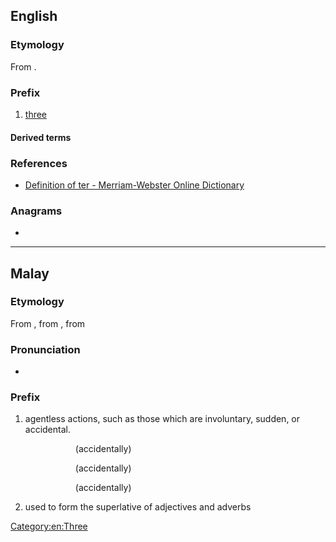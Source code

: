 {{also|ter|TER|tér|têr|ţer|-ter|Appendix:Variations of "ter"}}
==English==

===Etymology===
From {{etyl|la|en}} {{m|la|ter||three times}}.

===Prefix===
{{en-prefix}}

# [[three]]

====Derived terms====
{{prefixsee|en}}

===References===
* [http://m-w.com/dictionary/ter- Definition of ter - Merriam-Webster Online Dictionary]

===Anagrams===
* {{anagrams|en|ERT|Ret.|ert|ret}}

[[Category:en:Three]]

----

==Malay==

===Etymology===
From {{etyl|poz-mly-pro|ms}} {{m|poz-mly-pro|*tAr-}}, from {{etyl|poz-pro|ms}} {{m|poz-pro|*taʀ-}}, from {{etyl|map-pro|ms}} {{m|map-pro|*taʀ-}}

===Pronunciation===
* {{IPA|/tə(r)/|lang=ms}}

===Prefix===
{{head|ms|prefix}}

# agentless actions, such as those which are involuntary, sudden, or accidental.
#: {{l|ms|terbaling}}
#:: (accidentally) {{l|en|threw}}
#: {{l|ms|tertidur}}
#:: (accidentally) {{l|en|slept}}
#: {{l|ms|terberi}}
#:: (accidentally) {{l|en|gave}}
# used to form the superlative of adjectives and adverbs
#: {{l|ms|terbesar|'''ter'''besar}}
#:: {{l|en|biggest|big'''est'''}}
#: {{l|ms|terpanjang|'''ter'''panjang}}
#:: {{l|en|longest|long'''est'''}}
#: {{l|ms|tercantik|'''ter'''cantik}}
#:: {{l|en|most beautiful|'''most''' beautiful}}
